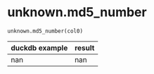# unknown.md5_number { #duckops.unknown.md5_number }

`unknown.md5_number(col0)`

| duckdb example | result |
| -------------- | ------ |
| nan | nan |
